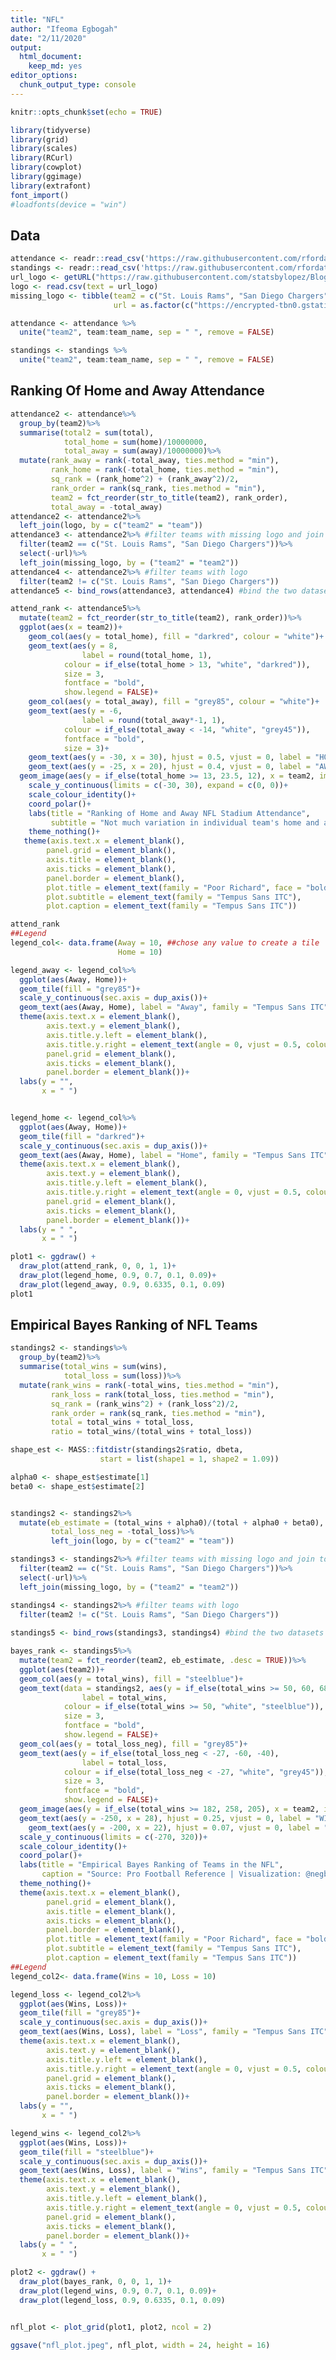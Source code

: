 ```yaml
---
title: "NFL"
author: "Ifeoma Egbogah"
date: "2/11/2020"
output: 
  html_document: 
    keep_md: yes
editor_options: 
  chunk_output_type: console
---
```


```r
knitr::opts_chunk$set(echo = TRUE)
```


```r
library(tidyverse)
library(grid)
library(scales)
library(RCurl)
library(cowplot)
library(ggimage)
library(extrafont)
font_import()
#loadfonts(device = "win")
```


## Data

```r
attendance <- readr::read_csv('https://raw.githubusercontent.com/rfordatascience/tidytuesday/master/data/2020/2020-02-04/attendance.csv')
standings <- readr::read_csv('https://raw.githubusercontent.com/rfordatascience/tidytuesday/master/data/2020/2020-02-04/standings.csv')
url_logo <- getURL("https://raw.githubusercontent.com/statsbylopez/BlogPosts/master/nfl_teamlogos.csv")
logo <- read.csv(text = url_logo)
missing_logo <- tibble(team2 = c("St. Louis Rams", "San Diego Chargers"),
                       url = as.factor(c("https://encrypted-tbn0.gstatic.com/images?q=tbn:ANd9GcQ1SdDuQie_F5MeJQf-0dtgxsUGevBX-Qi-QzZaMt-CsqM7MJLm&s", "https://encrypted-tbn0.gstatic.com/images?q=tbn%3AANd9GcQRF4fYdQQTKUM1pnt4LWFOj7F70CTFEmTsyVS3OKIO74i4D42b")))

attendance <- attendance %>%
  unite("team2", team:team_name, sep = " ", remove = FALSE)

standings <- standings %>%
  unite("team2", team:team_name, sep = " ", remove = FALSE)
```



## Ranking Of Home and Away Attendance

```r
attendance2 <- attendance%>%
  group_by(team2)%>%
  summarise(total2 = sum(total),
            total_home = sum(home)/10000000,
            total_away = sum(away)/10000000)%>%
  mutate(rank_away = rank(-total_away, ties.method = "min"),
         rank_home = rank(-total_home, ties.method = "min"),
         sq_rank = (rank_home^2) + (rank_away^2)/2,
         rank_order = rank(sq_rank, ties.method = "min"),
         team2 = fct_reorder(str_to_title(team2), rank_order),
         total_away = -total_away)
attendance2 <- attendance2%>%
  left_join(logo, by = c("team2" = "team"))
attendance3 <- attendance2%>% #filter teams with missing logo and join to missing_logo data
  filter(team2 == c("St. Louis Rams", "San Diego Chargers"))%>%
  select(-url)%>%
  left_join(missing_logo, by = ("team2" = "team2"))
attendance4 <- attendance2%>% #filter teams with logo
  filter(team2 != c("St. Louis Rams", "San Diego Chargers"))
attendance5 <- bind_rows(attendance3, attendance4) #bind the two datasets
```

```r
attend_rank <- attendance5%>%
  mutate(team2 = fct_reorder(str_to_title(team2), rank_order))%>%
  ggplot(aes(x = team2))+
    geom_col(aes(y = total_home), fill = "darkred", colour = "white")+
    geom_text(aes(y = 8, 
                label = round(total_home, 1), 
            colour = if_else(total_home > 13, "white", "darkred")),
            size = 3,
            fontface = "bold",
            show.legend = FALSE)+
    geom_col(aes(y = total_away), fill = "grey85", colour = "white")+
    geom_text(aes(y = -6,
                label = round(total_away*-1, 1),
            colour = if_else(total_away < -14, "white", "grey45")),
            fontface = "bold",
            size = 3)+
    geom_text(aes(y = -30, x = 30), hjust = 0.5, vjust = 0, label = "HOME&", size = 7, colour = "darkred", family = "Tempus Sans ITC")+
    geom_text(aes(y = -25, x = 20), hjust = 0.4, vjust = 0, label = "AWAY", size = 7, colour = "grey45", family = "Tempus Sans ITC")+
  geom_image(aes(y = if_else(total_home >= 13, 23.5, 12), x = team2, image = url), size = 0.055, data = attendance5)+
    scale_y_continuous(limits = c(-30, 30), expand = c(0, 0))+
    scale_colour_identity()+
    coord_polar()+
    labs(title = "Ranking of Home and Away NFL Stadium Attendance",
         subtitle = "Not much variation in individual team's home and away attendance")+
    theme_nothing()+
   theme(axis.text.x = element_blank(),
        panel.grid = element_blank(),
        axis.title = element_blank(),
        axis.ticks = element_blank(),
        panel.border = element_blank(),
        plot.title = element_text(family = "Poor Richard", face = "bold", size = 25, hjust = 0.5),
        plot.subtitle = element_text(family = "Tempus Sans ITC"),
        plot.caption = element_text(family = "Tempus Sans ITC"))

attend_rank 
##Legend
legend_col<- data.frame(Away = 10, ##chose any value to create a tile
                        Home = 10)

legend_away <- legend_col%>%
  ggplot(aes(Away, Home))+
  geom_tile(fill = "grey85")+
  scale_y_continuous(sec.axis = dup_axis())+
  geom_text(aes(Away, Home), label = "Away", family = "Tempus Sans ITC", fontface = "bold", colour = "grey45")+
  theme(axis.text.x = element_blank(),
        axis.text.y = element_blank(),
        axis.title.y.left = element_blank(),
        axis.title.y.right = element_text(angle = 0, vjust = 0.5, colour = "grey45", face = "bold"),
        panel.grid = element_blank(),
        axis.ticks = element_blank(),
        panel.border = element_blank())+
  labs(y = "",
       x = " ")


legend_home <- legend_col%>%
  ggplot(aes(Away, Home))+
  geom_tile(fill = "darkred")+
  scale_y_continuous(sec.axis = dup_axis())+
  geom_text(aes(Away, Home), label = "Home", family = "Tempus Sans ITC", fontface = "bold", colour = "red")+
  theme(axis.text.x = element_blank(),
        axis.text.y = element_blank(),
        axis.title.y.left = element_blank(),
        axis.title.y.right = element_text(angle = 0, vjust = 0.5, colour = "darkred", face = "bold"),
        panel.grid = element_blank(),
        axis.ticks = element_blank(),
        panel.border = element_blank())+
  labs(y = " ",
       x = " ")

plot1 <- ggdraw() +
  draw_plot(attend_rank, 0, 0, 1, 1)+
  draw_plot(legend_home, 0.9, 0.7, 0.1, 0.09)+
  draw_plot(legend_away, 0.9, 0.6335, 0.1, 0.09)
plot1
```


## Empirical Bayes Ranking of NFL Teams
```r
standings2 <- standings%>%
  group_by(team2)%>%
  summarise(total_wins = sum(wins),
            total_loss = sum(loss))%>%
  mutate(rank_wins = rank(-total_wins, ties.method = "min"),
         rank_loss = rank(total_loss, ties.method = "min"),
         sq_rank = (rank_wins^2) + (rank_loss^2)/2,
         rank_order = rank(sq_rank, ties.method = "min"),
         total = total_wins + total_loss,
         ratio = total_wins/(total_wins + total_loss))

shape_est <- MASS::fitdistr(standings2$ratio, dbeta,
                    start = list(shape1 = 1, shape2 = 1.09))

alpha0 <- shape_est$estimate[1]
beta0 <- shape_est$estimate[2]


standings2 <- standings2%>%
  mutate(eb_estimate = (total_wins + alpha0)/(total + alpha0 + beta0),
         total_loss_neg = -total_loss)%>%
         left_join(logo, by = c("team2" = "team"))

standings3 <- standings2%>% #filter teams with missing logo and join to missing_logo data
  filter(team2 == c("St. Louis Rams", "San Diego Chargers"))%>%
  select(-url)%>%
  left_join(missing_logo, by = ("team2" = "team2"))

standings4 <- standings2%>% #filter teams with logo
  filter(team2 != c("St. Louis Rams", "San Diego Chargers"))
  
standings5 <- bind_rows(standings3, standings4) #bind the two datasets

bayes_rank <- standings5%>%
  mutate(team2 = fct_reorder(team2, eb_estimate, .desc = TRUE))%>%
  ggplot(aes(team2))+
  geom_col(aes(y = total_wins), fill = "steelblue")+
  geom_text(data = standings2, aes(y = if_else(total_wins >= 50, 60, 68), 
                label = total_wins, 
            colour = if_else(total_wins >= 50, "white", "steelblue")),
            size = 3,
            fontface = "bold",
            show.legend = FALSE)+
  geom_col(aes(y = total_loss_neg), fill = "grey85")+
  geom_text(aes(y = if_else(total_loss_neg < -27, -60, -40), 
                label = total_loss, 
            colour = if_else(total_loss_neg < -27, "white", "grey45")),
            size = 3,
            fontface = "bold",
            show.legend = FALSE)+
  geom_image(aes(y = if_else(total_wins >= 182, 258, 205), x = team2, image = url), size = 0.055, data = standings5)+
  geom_text(aes(y = -250, x = 28), hjust = 0.25, vjust = 0, label = "WINS&", size = 7, colour = "steelblue", family = "Tempus Sans ITC")+
    geom_text(aes(y = -200, x = 22), hjust = 0.07, vjust = 0, label = "LOSSES", size = 7, colour = "grey45", family = "Tempus Sans ITC")+
  scale_y_continuous(limits = c(-270, 320))+
  scale_colour_identity()+
  coord_polar()+
  labs(title = "Empirical Bayes Ranking of Teams in the NFL",
       caption = "Source: Pro Football Reference | Visualization: @negbogah")+
  theme_nothing()+
  theme(axis.text.x = element_blank(),
        panel.grid = element_blank(),
        axis.title = element_blank(),
        axis.ticks = element_blank(),
        panel.border = element_blank(),
        plot.title = element_text(family = "Poor Richard", face = "bold", size = 25, hjust = 0.5),
        plot.subtitle = element_text(family = "Tempus Sans ITC"),
        plot.caption = element_text(family = "Tempus Sans ITC"))
##Legend
legend_col2<- data.frame(Wins = 10, Loss = 10)

legend_loss <- legend_col2%>%
  ggplot(aes(Wins, Loss))+
  geom_tile(fill = "grey85")+
  scale_y_continuous(sec.axis = dup_axis())+
  geom_text(aes(Wins, Loss), label = "Loss", family = "Tempus Sans ITC", fontface = "bold", colour = "white")+
  theme(axis.text.x = element_blank(),
        axis.text.y = element_blank(),
        axis.title.y.left = element_blank(),
        axis.title.y.right = element_text(angle = 0, vjust = 0.5, colour = "grey45", face = "bold"),
        panel.grid = element_blank(),
        axis.ticks = element_blank(),
        panel.border = element_blank())+
  labs(y = "",
       x = " ")

legend_wins <- legend_col2%>%
  ggplot(aes(Wins, Loss))+
  geom_tile(fill = "steelblue")+
  scale_y_continuous(sec.axis = dup_axis())+
  geom_text(aes(Wins, Loss), label = "Wins", family = "Tempus Sans ITC", fontface = "bold", colour = "white")+
  theme(axis.text.x = element_blank(),
        axis.text.y = element_blank(),
        axis.title.y.left = element_blank(),
        axis.title.y.right = element_text(angle = 0, vjust = 0.5, colour = "steelblue", face = "bold"),
        panel.grid = element_blank(),
        axis.ticks = element_blank(),
        panel.border = element_blank())+
  labs(y = " ",
       x = " ")

plot2 <- ggdraw() +
  draw_plot(bayes_rank, 0, 0, 1, 1)+
  draw_plot(legend_wins, 0.9, 0.7, 0.1, 0.09)+
  draw_plot(legend_loss, 0.9, 0.6335, 0.1, 0.09)


nfl_plot <- plot_grid(plot1, plot2, ncol = 2)

ggsave("nfl_plot.jpeg", nfl_plot, width = 24, height = 16)
```



